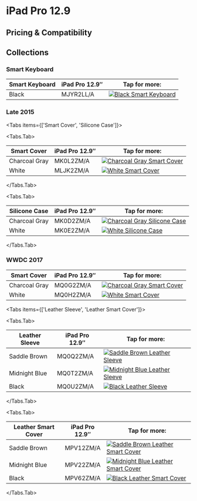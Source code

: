 
# iPad Pro 12.9

## Pricing & Compatibility

## Collections

### Smart Keyboard

| Smart Keyboard | iPad Pro 12.9″ | Tap for more: |
| --- | --- | --- |
| Black | MJYR2<wbr/>LL/A | <a href="/ipad_pro129/MJYR2" target="_blank">![Black Smart Keyboard](/everypreview/MJYR2.webp)</a> |

### Late 2015

<Tabs
  items={['Smart Cover', 'Silicone Case']}>

<Tabs.Tab>

| Smart Cover | iPad Pro 12.9″ | Tap for more: |
| --- | --- | --- |
| Charcoal Gray | MK0L2<wbr/>ZM/A | <a href="/ipad_pro129/MK0L2" target="_blank">![Charcoal Gray Smart Cover](/everypreview/MK0L2.webp)</a> |
| White | MLJK2<wbr/>ZM/A | <a href="/ipad_pro129/MLJK2" target="_blank">![White Smart Cover](/everypreview/MLJK2.webp)</a> |

</Tabs.Tab>

<Tabs.Tab>

| Silicone Case | iPad Pro 12.9″ | Tap for more: |
| --- | --- | --- |
| Charcoal Gray | MK0D2<wbr/>ZM/A | <a href="/ipad_pro129/MK0D2" target="_blank">![Charcoal Gray Silicone Case](/everypreview/MK0D2.webp)</a> |
| White | MK0E2<wbr/>ZM/A | <a href="/ipad_pro129/MK0E2" target="_blank">![White Silicone Case](/everypreview/MK0E2.webp)</a> |

</Tabs.Tab>
</Tabs>

### WWDC 2017

| Smart Cover | iPad Pro 12.9″ | Tap for more: |
| --- | --- | --- |
| Charcoal Gray | MQ0G2<wbr/>ZM/A | <a href="/ipad_pro129/MQ0G2" target="_blank">![Charcoal Gray Smart Cover](/everypreview/MQ0G2.webp)</a> |
| White | MQ0H2<wbr/>ZM/A | <a href="/ipad_pro129/MQ0H2" target="_blank">![White Smart Cover](/everypreview/MQ0H2.webp)</a> |

<Tabs
  items={['Leather Sleeve', 'Leather Smart Cover']}>

<Tabs.Tab>

| Leather Sleeve | iPad Pro 12.9″ | Tap for more: |
| --- | --- | --- |
| Saddle Brown | MQ0Q2<wbr/>ZM/A | <a href="/ipad_pro129/MQ0Q2" target="_blank">![Saddle Brown Leather Sleeve](/everypreview/MQ0Q2.webp)</a> |
| Midnight Blue | MQ0T2<wbr/>ZM/A | <a href="/ipad_pro129/MQ0T2" target="_blank">![Midnight Blue Leather Sleeve](/everypreview/MQ0T2.webp)</a> |
| Black | MQ0U2<wbr/>ZM/A | <a href="/ipad_pro129/MQ0U2" target="_blank">![Black Leather Sleeve](/everypreview/MQ0U2.webp)</a> |

</Tabs.Tab>

<Tabs.Tab>

| Leather Smart Cover | iPad Pro 12.9″ | Tap for more: |
| --- | --- | --- |
| Saddle Brown | MPV12<wbr/>ZM/A | <a href="/ipad_pro129/MPV12" target="_blank">![Saddle Brown Leather Smart Cover](/everypreview/MPV12.webp)</a> |
| Midnight Blue | MPV22<wbr/>ZM/A | <a href="/ipad_pro129/MPV22" target="_blank">![Midnight Blue Leather Smart Cover](/everypreview/MPV22.webp)</a> |
| Black | MPV62<wbr/>ZM/A | <a href="/ipad_pro129/MPV62" target="_blank">![Black Leather Smart Cover](/everypreview/MPV62.webp)</a> |

</Tabs.Tab>
</Tabs>
